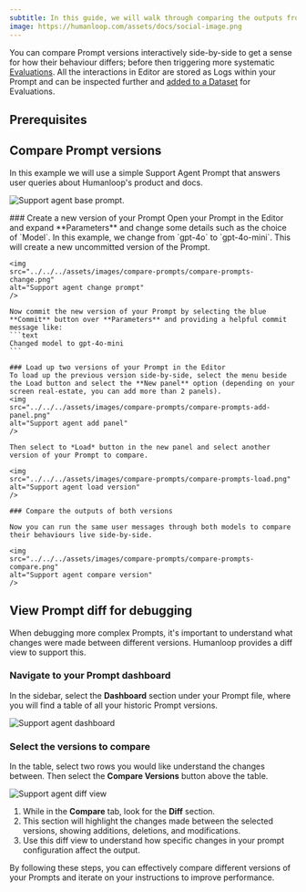 ```yaml
---
subtitle: In this guide, we will walk through comparing the outputs from multiple Prompts side-by-side using the Humanloop Editor environment and using diffs to help debugging.
image: https://humanloop.com/assets/docs/social-image.png
---
```


You can compare Prompt versions interactively side-by-side to get a sense for how their behaviour differs; before then triggering more systematic [Evaluations](/docs/evaluation/guides/run-evaluation).
All the interactions in Editor are stored as Logs within your Prompt and can be inspected further and [added to a Dataset](/docs/evaluation/guides/create-dataset#create-a-dataset-from-logs) for Evaluations.

## Prerequisites

<Markdown src="../../../snippets/v5/prereq-point-prompt.mdx" />

## Compare Prompt versions

In this example we will use a simple Support Agent Prompt that answers user queries about Humanloop's product and docs.

<img
  src="../../../assets/images/compare-prompts/compare-prompts-base.png"
  alt="Support agent base prompt."
/>

<Steps>
    ### Create a new version of your Prompt
    Open your Prompt in the Editor and expand **Parameters** and change some details such as the choice of `Model`.
    In this example, we change from `gpt-4o` to `gpt-4o-mini`.
    This will create a new uncommitted version of the Prompt.

    <img
    src="../../../assets/images/compare-prompts/compare-prompts-change.png"
    alt="Support agent change prompt"
    />

    Now commit the new version of your Prompt by selecting the blue **Commit** button over **Parameters** and providing a helpful commit message like:
    ```text
    Changed model to gpt-4o-mini
    ```

    ### Load up two versions of your Prompt in the Editor
    To load up the previous version side-by-side, select the menu beside the Load button and select the **New panel** option (depending on your screen real-estate, you can add more than 2 panels).
    <img
    src="../../../assets/images/compare-prompts/compare-prompts-add-panel.png"
    alt="Support agent add panel"
    />

    Then select to *Load* button in the new panel and select another version of your Prompt to compare.

    <img
    src="../../../assets/images/compare-prompts/compare-prompts-load.png"
    alt="Support agent load version"
    />

    ### Compare the outputs of both versions

    Now you can run the same user messages through both models to compare their behaviours live side-by-side.

    <img
    src="../../../assets/images/compare-prompts/compare-prompts-compare.png"
    alt="Support agent compare version"
    />

</Steps>

## View Prompt diff for debugging

When debugging more complex Prompts, it's important to understand what changes were made between different versions. Humanloop provides a diff view to support this.

<Steps>

### Navigate to your Prompt dashboard

In the sidebar, select the **Dashboard** section under your Prompt file, where you will find a table of all your historic Prompt versions.

<img
  src="../../../assets/images/compare-prompts/compare-prompts-dashboard.png"
  alt="Support agent dashboard"
/>

### Select the versions to compare

In the table, select two rows you would like understand the changes between. Then select the **Compare Versions** button above the table.

<img
  src="../../../assets/images/compare-prompts/compare-prompts-diff.png"
  alt="Support agent diff view"
/>

</Steps>

1. While in the **Compare** tab, look for the **Diff** section.
2. This section will highlight the changes made between the selected versions, showing additions, deletions, and modifications.
3. Use this diff view to understand how specific changes in your prompt configuration affect the output.

By following these steps, you can effectively compare different versions of your Prompts and iterate on your instructions to improve performance.
